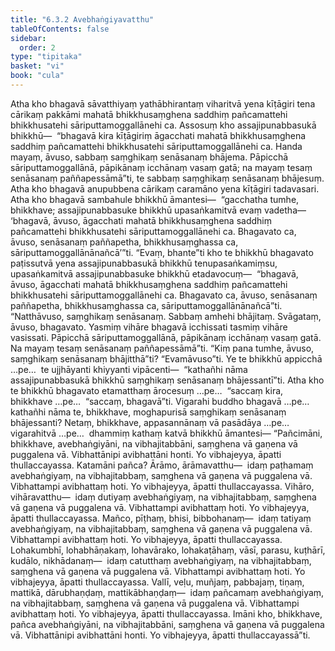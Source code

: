 ```yaml
---
title: "6.3.2 Avebhaṅgiyavatthu"
tableOfContents: false
sidebar:
  order: 2
type: "tipitaka"
basket: "vi"
book: "cula"
---
```



<DynamicBreadcrumb />

<Division number="322" book="cula">

<Paragraph number="1390" book="cula">
Atha kho bhagavā sāvatthiyaṃ yathābhirantaṃ viharitvā yena kīṭāgiri tena cārikaṃ pakkāmi mahatā bhikkhusaṃghena saddhiṃ pañcamattehi bhikkhusatehi sāriputtamoggallānehi ca. Assosuṃ kho assajipunabbasukā bhikkhū—  “bhagavā kira kīṭāgiriṃ āgacchati mahatā bhikkhusaṃghena saddhiṃ pañcamattehi bhikkhusatehi sāriputtamoggallānehi ca. Handa mayaṃ, āvuso, sabbaṃ saṃghikaṃ senāsanaṃ bhājema. Pāpicchā sāriputtamoggallānā, pāpikānaṃ icchānaṃ vasaṃ gatā; na mayaṃ tesaṃ senāsanaṃ paññapessāmā”ti, te sabbaṃ saṃghikaṃ senāsanaṃ bhājesuṃ.
</Paragraph>

<Paragraph number="1391" book="cula">
Atha kho bhagavā anupubbena cārikaṃ caramāno yena kīṭāgiri tadavasari. Atha kho bhagavā sambahule bhikkhū āmantesi—  “gacchatha tumhe, bhikkhave; assajipunabbasuke bhikkhū upasaṅkamitvā evaṃ vadetha—  ‘bhagavā, āvuso, āgacchati mahatā bhikkhusaṃghena saddhiṃ pañcamattehi bhikkhusatehi sāriputtamoggallānehi ca. Bhagavato ca, āvuso, senāsanaṃ paññapetha, bhikkhusaṃghassa ca, sāriputtamoggallānānañcā’”ti. “Evaṃ, bhante”ti kho te bhikkhū bhagavato paṭissutvā yena assajipunabbasukā bhikkhū tenupasaṅkamiṃsu, upasaṅkamitvā assajipunabbasuke bhikkhū etadavocuṃ—  “bhagavā, āvuso, āgacchati mahatā bhikkhusaṃghena saddhiṃ pañcamattehi bhikkhusatehi sāriputtamoggallānehi ca. Bhagavato ca, āvuso, senāsanaṃ paññapetha, bhikkhusaṃghassa ca, sāriputtamoggallānānañcā”ti. “Natthāvuso, saṃghikaṃ senāsanaṃ. Sabbaṃ amhehi bhājitaṃ. Svāgataṃ, āvuso, bhagavato. Yasmiṃ vihāre bhagavā icchissati tasmiṃ vihāre vasissati. Pāpicchā sāriputtamoggallānā, pāpikānaṃ icchānaṃ vasaṃ gatā. Na mayaṃ tesaṃ senāsanaṃ paññapessāmā”ti. “Kiṃ pana tumhe, āvuso, saṃghikaṃ senāsanaṃ bhājitthā”ti? “Evamāvuso”ti.
</Paragraph>

<Paragraph number="1392" book="cula">
Ye te bhikkhū appicchā …pe…  te ujjhāyanti khiyyanti vipācenti—  “kathañhi nāma assajipunabbasukā bhikkhū saṃghikaṃ senāsanaṃ bhājessantī”ti. Atha kho te bhikkhū bhagavato etamatthaṃ ārocesuṃ …pe…  “saccaṃ kira, bhikkhave …pe…  “saccaṃ, bhagavā”ti. Vigarahi buddho bhagavā …pe…  kathañhi nāma te, bhikkhave, moghapurisā saṃghikaṃ senāsanaṃ bhājessanti? Netaṃ, bhikkhave, appasannānaṃ vā pasādāya …pe…  vigarahitvā …pe…  dhammiṃ kathaṃ katvā bhikkhū āmantesi—
</Paragraph>

<Paragraph number="1393" book="cula">
“Pañcimāni, bhikkhave, avebhaṅgiyāni, na vibhajitabbāni, saṃghena vā gaṇena vā puggalena vā. Vibhattānipi avibhattāni honti. Yo vibhajeyya, āpatti thullaccayassa.
</Paragraph>

<Paragraph number="1394" book="cula">
Katamāni pañca? Ārāmo, ārāmavatthu—  idaṃ paṭhamaṃ avebhaṅgiyaṃ, na vibhajitabbaṃ, saṃghena vā gaṇena vā puggalena vā. Vibhattampi avibhattaṃ hoti. Yo vibhajeyya, āpatti thullaccayassa.
</Paragraph>

<Paragraph number="1395" book="cula">
Vihāro, vihāravatthu—  idaṃ dutiyaṃ avebhaṅgiyaṃ, na vibhajitabbaṃ, saṃghena vā gaṇena vā puggalena vā. Vibhattampi avibhattaṃ hoti. Yo vibhajeyya, āpatti thullaccayassa.
</Paragraph>

<Paragraph number="1396" book="cula">
Mañco, pīṭhaṃ, bhisi, bibbohanaṃ—  idaṃ tatiyaṃ avebhaṅgiyaṃ, na vibhajitabbaṃ, saṃghena vā gaṇena vā puggalena vā. Vibhattampi avibhattaṃ hoti. Yo vibhajeyya, āpatti thullaccayassa.
</Paragraph>

<Paragraph number="1397" book="cula">
Lohakumbhī, lohabhāṇakaṃ, lohavārako, lohakaṭāhaṃ, vāsī, parasu, kuṭhārī, kudālo, nikhādanaṃ—  idaṃ catutthaṃ avebhaṅgiyaṃ, na vibhajitabbaṃ, saṃghena vā gaṇena vā puggalena vā. Vibhattampi avibhattaṃ hoti. Yo vibhajeyya, āpatti thullaccayassa.
</Paragraph>

<Paragraph number="1398" book="cula">
Vallī, veḷu, muñjaṃ, pabbajaṃ, tiṇaṃ, mattikā, dārubhaṇḍaṃ, mattikābhaṇḍaṃ—  idaṃ pañcamaṃ avebhaṅgiyaṃ, na vibhajitabbaṃ, saṃghena vā gaṇena vā puggalena vā. Vibhattampi avibhattaṃ hoti. Yo vibhajeyya, āpatti thullaccayassa. Imāni kho, bhikkhave, pañca avebhaṅgiyāni, na vibhajitabbāni, saṃghena vā gaṇena vā puggalena vā. Vibhattānipi avibhattāni honti. Yo vibhajeyya, āpatti thullaccayassā”ti.
</Paragraph>
</Division>